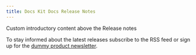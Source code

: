```yaml
---
title: Docs Kit Docs Release Notes
---
```


<Subtitle>

Custom introductory content above the Release notes

</Subtitle>

To stay informed about the latest releases subscribe to the RSS feed or sign up for the [dummy product newsletter](https://example.com).


